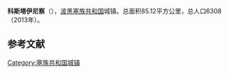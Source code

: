 {{Infobox settlement
| name                    = 科斯塔伊尼察
| native_name             = {{lang|sr|Коstajnica}}<br>Kostajnica
| settlement_type         = 市镇
| image_skyline           = Kostajnica1.jpg
| imagesize               = 
| image_caption           = 
| image_flag              = 
| flag_size               = 
| image_shield            = 
| shield_size             = 
| pushpin_map             = Bosnia
| pushpin_label_position  = 
| pushpin_map_caption     = 在波黑的位置
| latd  =45 |latm  =13  |lats  = |latNS  = N 
| longd =16   |longm =32 |longs = |longEW = E 
| coordinates_type        = region:ES_type:city
| coordinates_display     = inline,title
| image_map               = Kostajnica municipality.svg
| map_caption             = 在波黑的位置
| subdivision_type        = 国家
| subdivision_name        = 波黑
| subdivision_type1       = [[波斯尼亚和黑塞哥维那政区|政治实体]]
| subdivision_name1       = [[塞族共和国|塞族共和国]]
| area_total_km2          = 85.12
| elevation_m             = 
| population_total        = 6308
| population_as_of        = 2013年
| population_density_km2  = auto
| timezone1               = [[欧洲中部时间|CET]]
| utc_offset1             = +1
| timezone1_DST           = [[欧洲中部夏令时间|CEST]]
| utc_offset1_DST         = +2
| postal_code_type        = 邮编
| postal_code             = 
| footnotes               = 
}}
'''科斯塔伊尼察'''（{{lang-sr|Коstajnica}}），[[波黑|波黑]][[塞族共和国|塞族共和国]]城镇。总面积85.12平方公里，总人口6308 （2013年）。

==参考文献==
{{reflist}}

{{Authority control}}
[[Category:塞族共和国城镇|Category:塞族共和国城镇]]